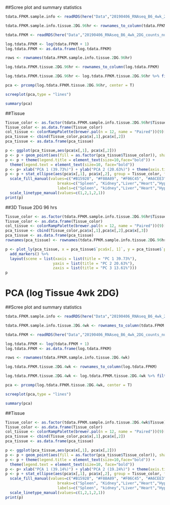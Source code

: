 ##Scree plot and summary statistics
```r
tdata.FPKM.sample.info <- readRDS(here("Data","20190406_RNAseq_B6_4wk_2DG_counts_phenotypes.RData"))

tdata.FPKM.sample.info.tissue.2DG.96hr <- rownames_to_column(tdata.FPKM.sample.info) %>% filter(Treatment=="2DG" & Time=="96 hrs") %>% column_to_rownames('rowname')

tdata.FPKM <- readRDS(here("Data","20190406_RNAseq_B6_4wk_2DG_counts_numeric.RData"))

log.tdata.FPKM <- log(tdata.FPKM + 1)
log.tdata.FPKM <- as.data.frame(log.tdata.FPKM)

rows <- rownames(tdata.FPKM.sample.info.tissue.2DG.96hr)

log.tdata.FPKM.tissue.2DG.96hr <- rownames_to_column(log.tdata.FPKM) 

log.tdata.FPKM.tissue.2DG.96hr <- log.tdata.FPKM.tissue.2DG.96hr %>% filter(rowname %in% rows) %>% column_to_rownames('rowname')

pca <- prcomp(log.tdata.FPKM.tissue.2DG.96hr, center = T)

screeplot(pca,type = "lines")

summary(pca)
```

##Tissue
```r
Tissue_color <- as.factor(tdata.FPKM.sample.info.tissue.2DG.96hr$Tissue)
Tissue_color <- as.data.frame(Tissue_color)
col_tissue <- colorRampPalette(brewer.pal(n = 12, name = "Paired"))(9)[Tissue_color$Tissue_color]
pca_tissue <- cbind(Tissue_color,pca$x[,1],pca$x[,2])
pca_tissue <- as.data.frame(pca_tissue)

p <- ggplot(pca_tissue,aes(pca$x[,1], pca$x[,2]))
p <- p + geom_point(aes(fill = as.factor(pca_tissue$Tissue_color)), shape=21, size=4) + theme_bw()
p <- p + theme(legend.title = element_text(size=10,face="bold")) + 
  theme(legend.text = element_text(size=10, face="bold"))
p <- p+ xlab("PCA 1 (39.73%)") + ylab("PCA 2 (20.63%)") + theme(axis.title = element_text(face="bold"))
p <- p + stat_ellipse(aes(pca$x[,1], pca$x[,2], group = Tissue_color, fill = as.factor(pca_tissue$Tissue_color)), geom="polygon",level=0.95,alpha=0.2) +
  scale_fill_manual(values=c("#B15928", "#F88A89", "#F06C45", "#A6CEE3", "#52AF43", "#FE870D", "#C7B699", "#569EA4","#B294C7"),name="Tissue Type",
                       breaks=c("Spleen", "Kidney","Liver","Heart","Hypothanamus","Pre-frontal Cortex","Small Intestine","Hippocampus","Skeletal Muscle"),
                       labels=c("Spleen", "kidney","Liver","Heart","Hypothalamus","Pre-frontal Cortex","Small Intestine","Hippocampus","Skeletal Muscle")) +
  scale_linetype_manual(values=c(1,2,1,2,1))
print(p)
```

##3D Tissue 2DG 96 hrs
```r
Tissue_color <- as.factor(tdata.FPKM.sample.info.tissue.2DG.96hr$Tissue)
Tissue_color <- as.data.frame(Tissue_color)
col_tissue <- colorRampPalette(brewer.pal(n = 12, name = "Paired"))(9)[Tissue_color$Tissue_color]
pca_tissue <- cbind(Tissue_color,pca$x[,1],pca$x[,2],pca$x[,3])
pca_tissue <- as.data.frame(pca_tissue)
rownames(pca_tissue) <- rownames(tdata.FPKM.sample.info.tissue.2DG.96hr)

p <- plot_ly(pca_tissue, x = pca_tissue$`pca$x[, 1]`, y = pca_tissue$`pca$x[, 2]`, z = pca_tissue$`pca$x[, 3]`, color = pca_tissue$Tissue_color, colors = c("#B15928", "#F88A89", "#F06C45", "#A6CEE3", "#52AF43", "#FE870D", "#C7B699", "#569EA4","#B294C7"), text = rownames(pca_tissue)) %>%
  add_markers() %>%
  layout(scene = list(xaxis = list(title = "PC 1 39.73%"),
                     yaxis = list(title = "PC 2 20.63%"),
                     zaxis = list(title = "PC 3 13.61%")))
p
```

# PCA (log Tissue 4wk 2DG) {.tabset .tabset-fade .tabset-pills}
##Scree plot and summary statistics
```r
tdata.FPKM.sample.info <- readRDS(here("Data","20190406_RNAseq_B6_4wk_2DG_counts_phenotypes.RData"))

tdata.FPKM.sample.info.tissue.2DG.4wk <- rownames_to_column(tdata.FPKM.sample.info) %>% filter(Treatment=="2DG" & Time=="4 wks") %>% column_to_rownames('rowname')

tdata.FPKM <- readRDS(here("Data","20190406_RNAseq_B6_4wk_2DG_counts_numeric.RData"))

log.tdata.FPKM <- log(tdata.FPKM + 1)
log.tdata.FPKM <- as.data.frame(log.tdata.FPKM)

rows <- rownames(tdata.FPKM.sample.info.tissue.2DG.4wk)

log.tdata.FPKM.tissue.2DG.4wk <- rownames_to_column(log.tdata.FPKM) 

log.tdata.FPKM.tissue.2DG.4wk <- log.tdata.FPKM.tissue.2DG.4wk %>% filter(rowname %in% rows) %>% column_to_rownames('rowname')

pca <- prcomp(log.tdata.FPKM.tissue.2DG.4wk, center = T)

screeplot(pca,type = "lines")

summary(pca)
```

##Tissue
```r
Tissue_color <- as.factor(tdata.FPKM.sample.info.tissue.2DG.4wk$Tissue)
Tissue_color <- as.data.frame(Tissue_color)
col_tissue <- colorRampPalette(brewer.pal(n = 12, name = "Paired"))(9)[Tissue_color$Tissue_color]
pca_tissue <- cbind(Tissue_color,pca$x[,1],pca$x[,2])
pca_tissue <- as.data.frame(pca_tissue)

p <- ggplot(pca_tissue,aes(pca$x[,1], pca$x[,2]))
p <- p + geom_point(aes(fill = as.factor(pca_tissue$Tissue_color)), shape=21, size=4) + theme_bw()
p <- p + theme(legend.title = element_text(size=10,face="bold")) + 
  theme(legend.text = element_text(size=10, face="bold"))
p <- p+ xlab("PCA 1 (39.14%)") + ylab("PCA 2 (19.24%)") + theme(axis.title = element_text(face="bold"))
p <- p + stat_ellipse(aes(pca$x[,1], pca$x[,2], group = Tissue_color, fill = as.factor(pca_tissue$Tissue_color)), geom="polygon",level=0.95,alpha=0.2) +
  scale_fill_manual(values=c("#B15928", "#F88A89", "#F06C45", "#A6CEE3", "#52AF43", "#FE870D", "#C7B699", "#569EA4","#B294C7"),name="Tissue Type",
                       breaks=c("Spleen", "Kidney","Liver","Heart","Hypothanamus","Pre-frontal Cortex","Small Intestine","Hippocampus","Skeletal Muscle"),
                       labels=c("Spleen", "kidney","Liver","Heart","Hypothalamus","Pre-frontal Cortex","Small Intestine","Hippocampus","Skeletal Muscle")) +
  scale_linetype_manual(values=c(1,2,1,2,1))
print(p)
```
